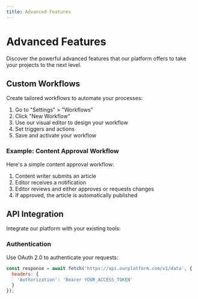 ```yaml
---
title: Advanced Features
---
```


# Advanced Features

Discover the powerful advanced features that our platform offers to take your projects to the next level.

## Custom Workflows

Create tailored workflows to automate your processes:

1. Go to "Settings" > "Workflows"
2. Click "New Workflow"
3. Use our visual editor to design your workflow
4. Set triggers and actions
5. Save and activate your workflow

### Example: Content Approval Workflow

Here's a simple content approval workflow:

1. Content writer submits an article
2. Editor receives a notification
3. Editor reviews and either approves or requests changes
4. If approved, the article is automatically published

## API Integration

Integrate our platform with your existing tools:

### Authentication

Use OAuth 2.0 to authenticate your requests:

```javascript
const response = await fetch('https://api.ourplatform.com/v1/data', {
  headers: {
    'Authorization': 'Bearer YOUR_ACCESS_TOKEN'
  }
});

